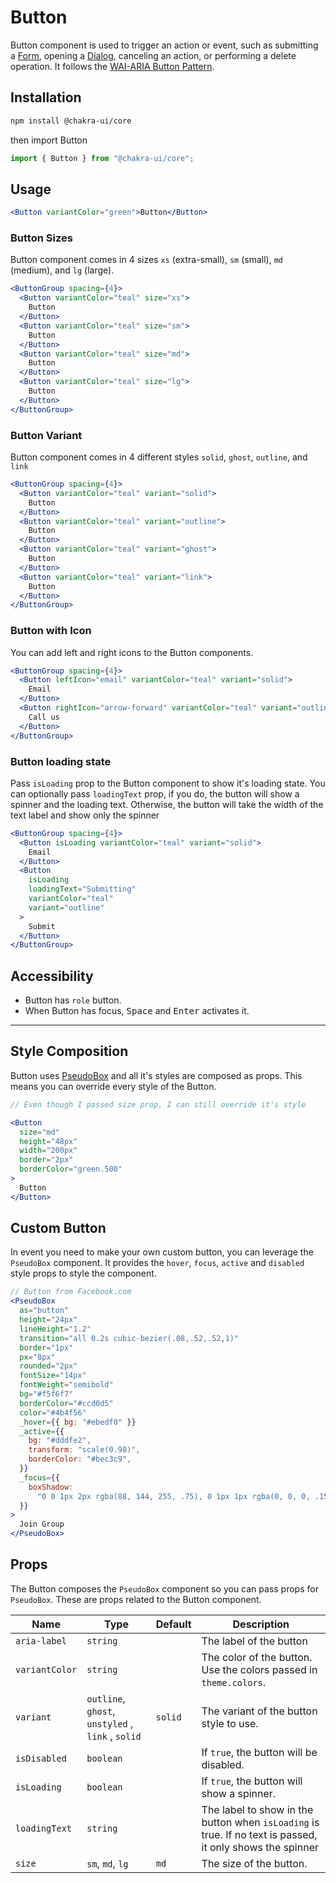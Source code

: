 
<Head key="button">
  <title key="tti">Button Component</title>
</Head>

# Button

Button component is used to trigger an action or event, such as submitting a
[Form](/form/), opening a [Dialog](/dialog/), canceling an action, or performing
a delete operation. It follows the
[WAI-ARIA Button Pattern](https://www.w3.org/TR/wai-aria-practices/#button).

## Installation

```bash
npm install @chakra-ui/core
```

then import Button

```js
import { Button } from "@chakra-ui/core";
```

## Usage

```jsx
<Button variantColor="green">Button</Button>
```

### Button Sizes

Button component comes in 4 sizes `xs` (extra-small), `sm` (small), `md`
(medium), and `lg` (large).

```jsx
<ButtonGroup spacing={4}>
  <Button variantColor="teal" size="xs">
    Button
  </Button>
  <Button variantColor="teal" size="sm">
    Button
  </Button>
  <Button variantColor="teal" size="md">
    Button
  </Button>
  <Button variantColor="teal" size="lg">
    Button
  </Button>
</ButtonGroup>
```

### Button Variant

Button component comes in 4 different styles `solid`, `ghost`, `outline`, and
`link`

```jsx
<ButtonGroup spacing={4}>
  <Button variantColor="teal" variant="solid">
    Button
  </Button>
  <Button variantColor="teal" variant="outline">
    Button
  </Button>
  <Button variantColor="teal" variant="ghost">
    Button
  </Button>
  <Button variantColor="teal" variant="link">
    Button
  </Button>
</ButtonGroup>
```

### Button with Icon

You can add left and right icons to the Button components.

```jsx
<ButtonGroup spacing={4}>
  <Button leftIcon="email" variantColor="teal" variant="solid">
    Email
  </Button>
  <Button rightIcon="arrow-forward" variantColor="teal" variant="outline">
    Call us
  </Button>
</ButtonGroup>
```

### Button loading state

Pass `isLoading` prop to the Button component to show it's loading state. You
can optionally pass `loadingText` prop, if you do, the button will show a
spinner and the loading text. Otherwise, the button will take the width of the
text label and show only the spinner

```jsx
<ButtonGroup spacing={4}>
  <Button isLoading variantColor="teal" variant="solid">
    Email
  </Button>
  <Button
    isLoading
    loadingText="Submitting"
    variantColor="teal"
    variant="outline"
  >
    Submit
  </Button>
</ButtonGroup>
```

## Accessibility

- Button has `role` button.
- When Button has focus, <kbd>Space</kbd> and <kbd>Enter</kbd> activates it.

---

## Style Composition

Button uses [PseudoBox](/pseudobox) and all it's styles are composed as props.
This means you can override every style of the Button.

```jsx
// Even though I passed size prop, I can still override it's style

<Button
  size="md"
  height="48px"
  width="200px"
  border="2px"
  borderColor="green.500"
>
  Button
</Button>
```

## Custom Button

In event you need to make your own custom button, you can leverage the
`PseudoBox` component. It provides the `hover`, `focus`, `active` and `disabled`
style props to style the component.

```jsx
// Button from Facebook.com
<PseudoBox
  as="button"
  height="24px"
  lineHeight="1.2"
  transition="all 0.2s cubic-bezier(.08,.52,.52,1)"
  border="1px"
  px="8px"
  rounded="2px"
  fontSize="14px"
  fontWeight="semibold"
  bg="#f5f6f7"
  borderColor="#ccd0d5"
  color="#4b4f56"
  _hover={{ bg: "#ebedf0" }}
  _active={{
    bg: "#dddfe2",
    transform: "scale(0.98)",
    borderColor: "#bec3c9",
  }}
  _focus={{
    boxShadow:
      "0 0 1px 2px rgba(88, 144, 255, .75), 0 1px 1px rgba(0, 0, 0, .15)",
  }}
>
  Join Group
</PseudoBox>
```

## Props

The Button composes the `PseudoBox` component so you can pass props for
`PseudoBox`. These are props related to the Button component.

| Name           | Type                                              | Default | Description                                                                                               |
| -------------- | ------------------------------------------------- | ------- | --------------------------------------------------------------------------------------------------------- |
| `aria-label`   | `string`                                          |         | The label of the button                                                                                   |
| `variantColor` | `string`                                          |         | The color of the button. Use the colors passed in `theme.colors`.                                         |
| `variant`      | `outline`, `ghost`, `unstyled` , `link` , `solid` | `solid` | The variant of the button style to use.                                                                   |
| `isDisabled`   | `boolean`                                         |         | If `true`, the button will be disabled.                                                                   |
| `isLoading`    | `boolean`                                         |         | If `true`, the button will show a spinner.                                                                |
| `loadingText`  | `string`                                          |         | The label to show in the button when `isLoading` is true. If no text is passed, it only shows the spinner |
| `size`         | `sm`, `md`, `lg`                                  | `md`    | The size of the button.                                                                                   |
